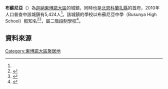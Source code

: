 {{Infobox settlement
|name=布蘇尼亞
|settlement_type = 城鎮
|native_name = Busunya
|nickname = 
|image_skyline = 
|image_size = 
|image_caption = 
|image_flag = 
|image_seal =
|image_map = 
|map_caption = 
|pushpin_map = Ghana
|pushpin_map_caption =布蘇尼亞在迦納的位置
|subdivision_type = 國家
|subdivision_name = 迦納
|subdivision_type1 = [[加纳行政区划|大區]]
|subdivision_name1= [[東博諾大區|東博諾大區]]
|subdivision_type2= 縣區
|subdivision_name2=[[北恩科蘭扎縣|北恩科蘭扎縣]]
|leader_title = 行政首長
|leader_name = 
|established_title =
|established_date = 
|area_total_km2 = 
|population_as_of = 2010
|population_footnotes = <ref name=statsghana>[http://www.statsghana.gov.gh/docfiles/2010_District_Report/Brong%20Ahafo/NKORANZA%20North.pdf 2010 District Report-Nkoranza North] {{Wayback|url=http://www.statsghana.gov.gh/docfiles/2010_District_Report/Brong%20Ahafo/NKORANZA%20North.pdf |date=20151004060043 }}. Ghana Statistical Service，p.63，2016-01-02</ref>
|population_total = 5,424
|population_density_km2 = 
|population_blank1_title = 民族
|population_blank1 = 
|population_blank2_title = [[区域居民称谓词|區域稱謂詞]]
|population_blank2 = 
|elevation_m = 
|timezone =GMT
|utc_offset = +0
}}

'''布蘇尼亞'''（{{lang-en|Busunya}}）為[[迦納|迦納]][[東博諾大區|東博諾大區]]的城鎮，同時也是[[北恩科蘭扎縣|北恩科蘭扎縣]]的首府，2010年人口普查中該城鎮有5,424人<ref name=statsghana/>。該城鎮的學校以布蘇尼亞中學（Busunya High School）較知名<ref name=Scho>{{cite web|title=Educational Institutions|url=http://www.centralregion.gov.gh/index.php?option=com_content&view=article&id=34&Itemid=57|publisher=www.centralregion.gov.gh|accessdate=12 August 2011|archive-url=https://web.archive.org/web/20170801035651/http://www.centralregion.gov.gh/index.php?option=com_content&view=article&id=34&Itemid=57|archive-date=2017-08-01|dead-url=yes}}</ref><ref name=MORESCHO>{{cite web|title=References » Schools/Colleges|url=http://www.modernghana.com/GhanaHome/regions/schools.asp?menu_id=6&sub_menu_id=310&gender=&s=a|publisher=www.modernghana.com|accessdate=12 August 2011|archive-date=2016-03-03|archive-url=https://web.archive.org/web/20160303214748/http://www.modernghana.com/GhanaHome/regions/schools.asp?menu_id=6&sub_menu_id=310&gender=&s=a|dead-url=no}}</ref>，屬二階段制學校<ref name=allschool>{{cite web|title=List of Secondary Schools in Ghana|url=http://www.ghanaschoolsnet.com/page/list-of-senior-secondary|publisher=www.ghanaschoolsnet.com/|accessdate=12 August 2011|archive-date=2015-12-18|archive-url=https://web.archive.org/web/20151218190436/http://www.ghanaschoolsnet.com/page/list-of-senior-secondary|dead-url=yes}}</ref>。

==資料來源==
{{reflist}}

{{DEFAULTSORT:Busunya}}
[[Category:東博諾大區聚居地|Category:東博諾大區聚居地]]

{{Ghana-geo-stub}}